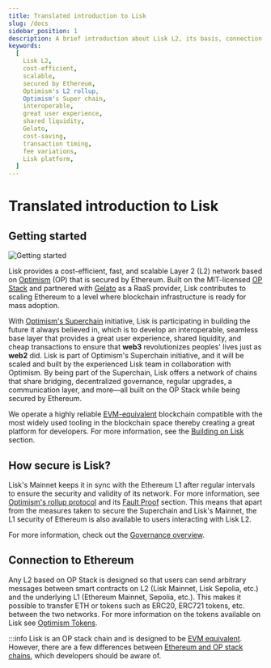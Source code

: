 ```yaml
---
title: Translated introduction to Lisk
slug: /docs
sidebar_position: 1
description: A brief introduction about Lisk L2, its basis, connection to Ethereum and its main contributors
keywords:
  [
    Lisk L2,
    cost-efficient,
    scalable,
    secured by Ethereum,
    Optimism's L2 rollup,
    Optimism's Super chain,
    interoperable,
    great user experience,
    shared liquidity,
    Gelato,
    cost-saving,
    transaction timing,
    fee variations,
    Lisk platform,
  ]
---
```


# Translated introduction to Lisk
<span className="overview-span">
    <h2>Getting started</h2>
    <img src="/img/bannerwhite.svg" alt="Getting started" className="overview-img" /> 
</span>


Lisk provides a cost-efficient, fast, and scalable Layer 2 (L2) network based on [Optimism](https://docs.optimism.io/) (OP) that is secured by Ethereum.
Built on the MIT-licensed [OP Stack](https://docs.optimism.io/stack/getting-started) and partnered with [Gelato](https://www.gelato.network/) as a RaaS provider, Lisk contributes to scaling Ethereum to a level where blockchain infrastructure is ready for mass adoption.

With [Optimism's Superchain](https://docs.optimism.io/stack/explainer) initiative, Lisk is participating in building the future it always believed in, which is to develop an interoperable, seamless base layer that provides a great user experience, shared liquidity, and cheap transactions to ensure that **web3** revolutionizes peoples' lives just as **web2** did.
Lisk is part of Optimism's Superchain initiative, and it will be scaled and built by the experienced Lisk team in collaboration with Optimism.
By being part of the Superchain, Lisk offers a network of chains that share bridging, decentralized governance, regular upgrades, a communication layer, and more—all built on the OP Stack while being secured by Ethereum.

We operate a highly reliable [EVM-equivalent](https://medium.com/ethereum-optimism/introducing-evm-equivalence-5c2021deb306) blockchain compatible with the most widely used tooling in the blockchain space thereby creating a great platform for developers.
For more information, see the [Building on Lisk](category/building-on-lisk) section.

## How secure is Lisk?
Lisk's Mainnet keeps it in sync with the Ethereum L1 after regular intervals to ensure the security and validity of its network.
For more information, see [Optimism's rollup protocol](https://docs.optimism.io/stack/protocol/overview) and its [Fault Proof](https://docs.optimism.io/stack/protocol/overview#fault-proofs) section.
This means that apart from the measures taken to secure the Superchain and Lisk's Mainnet, the L1 security of Ethereum is also available to users interacting with Lisk L2.

For more information, check out the [Governance overview](governance/overview).

## Connection to Ethereum

Any L2 based on OP Stack is designed so that users can send arbitrary messages between smart contracts on L2 (Lisk Mainnet, Lisk Sepolia, etc.) and the underlying L1 (Ethereum Mainnet, Sepolia, etc.). This makes it possible to transfer ETH or tokens such as ERC20, ERC721 tokens, etc. between the two networks.
For more information on the tokens available on Lisk see [Optimism Tokens](https://cryptorank.io/blockchains/optimism).

:::info
Lisk is an OP stack chain and is designed to be [EVM equivalent](https://web.archive.org/web/20231127160757/https://medium.com/ethereum-optimism/introducing-evm-equivalence-5c2021deb306). However, there are a few differences between [Ethereum and OP stack chains](https://docs.optimism.io/stack/differences), which developers should be aware of.